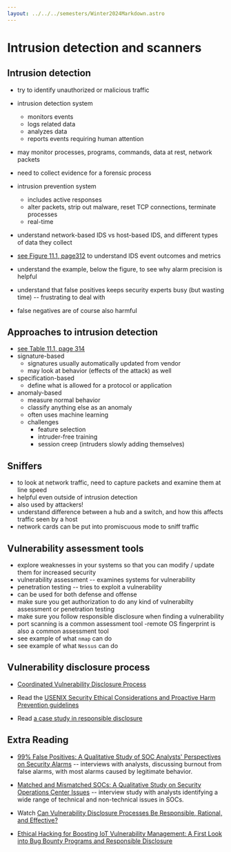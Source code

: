 ```yaml
---
layout: ../../../semesters/Winter2024Markdown.astro
---
```


# Intrusion detection and scanners

## Intrusion detection

- try to identify unauthorized or malicious traffic
- intrusion detection system

  - monitors events
  - logs related data
  - analyzes data
  - reports events requiring human attention

- may monitor processes, programs, commands, data at rest, network packets
- need to collect evidence for a forensic process
- intrusion prevention system

  - includes active responses
  - alter packets, strip out malware, reset TCP connections, terminate processes
  - real-time

- understand network-based IDS vs host-based IDS, and different types of data
  they collect

- [see Figure 11.1, page312](https://people.scs.carleton.ca/~paulv/toolsjewels/TJrev1/ch11-rev1.pdf)
  to understand IDS event outcomes and metrics

- understand the example, below the figure, to see why alarm precision is
  helpful
- understand that false positives keeps security experts busy (but wasting time)
  -- frustrating to deal with
- false negatives are of course also harmful

## Approaches to intrusion detection

- [see Table 11.1, page 314](https://people.scs.carleton.ca/~paulv/toolsjewels/TJrev1/ch11-rev1.pdf)
- signature-based
  - signatures usually automatically updated from vendor
  - may look at behavior (effects of the attack) as well
- specification-based
  - define what is allowed for a protocol or application
- anomaly-based
  - measure normal behavior
  - classify anything else as an anomaly
  - often uses machine learning
  - challenges
    - feature selection
    - intruder-free training
    - session creep (intruders slowly adding themselves)

## Sniffers

- to look at network traffic, need to capture packets and examine them at line
  speed
- helpful even outside of intrusion detection
- also used by attackers!
- understand difference between a hub and a switch, and how this affects traffic
  seen by a host
- network cards can be put into promiscuous mode to sniff traffic

## Vulnerability assessment tools

- explore weaknesses in your systems so that you can modify / update them for
  increased security
- vulnerability assessment -- examines systems for vulnerability
- penetration testing -- tries to exploit a vulnerability
- can be used for both defense and offense
- make sure you get authorization to do any kind of vulnerabilty assessment or
  penetration testing
- make sure you follow responsible disclosure when finding a vulnerability
- port scanning is a common assessment tool -remote OS fingerprint is also a
  common assessment tool
- see example of what `nmap` can do
- see example of what `Nessus` can do

## Vulnerability disclosure process

- [Coordinated Vulnerability Disclosure Process](https://www.cisa.gov/coordinated-vulnerability-disclosure-process)

- Read the
  [USENIX Security Ethical Considerations and Proactive Harm Prevention guidelines](https://www.usenix.org/conference/usenixsecurity23/submission-policies-and-instructions)

- Read
  [a case study in responsible disclosure](https://enigma0x3.net/2018/10/23/cve-2018-8414-a-case-study-in-responsible-disclosure/)

## Extra Reading

- [99% False Positives: A Qualitative Study of SOC Analysts' Perspectives on Security Alarms](https://www.usenix.org/system/files/sec22-alahmadi.pdf)
  -- interviews with analysts, discussing burnout from false alarms, with most
  alarms caused by legitimate behavior.

- [Matched and Mismatched SOCs: A Qualitative Study on Security Operations Center Issues](https://dl.acm.org/doi/pdf/10.1145/3319535.3354239)
  -- interview study with analysts identifying a wide range of technical and
  non-technical issues in SOCs.

- Watch
  [Can Vulnerability Disclosure Processes Be Responsible, Rational, and Effective?](https://www.usenix.org/conference/lisa11/can-vulnerability-disclosure-processes-be-responsible-rational-and-effective)

- [Ethical Hacking for Boosting IoT Vulnerability Management: A First Look into Bug Bounty Programs and Responsible Disclosure](https://dl.acm.org/doi/pdf/10.1145/3357767.3357774)

